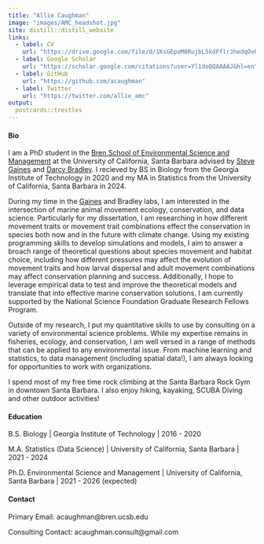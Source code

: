 ```yaml
---
title: "Allie Caughman"
image: "images/AMC_headshot.jpg"
site: distill::distill_website
links:  
  - label: CV
    url: "https://drive.google.com/file/d/1KsGEpoM0RujbL5kdFflrJhedqOvQily5/view?usp=drive_link"
  - label: Google Scholar
    url: "https://scholar.google.com/citations?user=Yl1doQQAAAAJ&hl=en"
  - label: GitHub
    url: "https://github.com/acaughman"
  - label: Twitter
    url: "https://twitter.com/allie_amc"
output:
  postcards::trestles
---
```


#### Bio

I am a PhD student in the [Bren School of Environmental Science and Management](https://bren.ucsb.edu/) at the University of California, Santa Barbara advised by [Steve Gaines](https://gaineslabucsb.com/people/steve-gaines/) and [Darcy Bradley](https://www.scienceforconservation.org/our-team/darcy-bradley). I recieved by BS in Biology from the Georgia Institute of Technology in 2020 and my MA in Statistics from the University of California, Santa Barbara in 2024.

During my time in the [Gaines](https://gaineslabucsb.com/) and Bradley labs, I am interested in the intersection of marine animal movement ecology, conservation, and data science. Particularly for my dissertation, I am researching in how different movement traits or movement trait combinations effect the conservation in species both now and in the future with climate change. Using my existing programming skills to develop simulations and models, I aim to answer a broach range of theoretical questions about species movement and habitat choice, including how different pressures may affect the evolution of movement traits and how larval dispersal and adult movement combinations may affect conservation planning and success. Additionally, I hope to leverage empirical data to test and improve the theoretical models and translate that into effective marine conservation solutions. I am currently supported by the National Science Foundation Graduate Research Fellows Program.

Outside of my research, I put my quantitative skills to use by consulting on a variety of environmental science problems. While my expertise remains in fisheries, ecology, and conservation, I am well versed in a range of methods that can be applied to any environmental issue. From machine learning and statistics, to data management (including spatial data!), I am always looking for opportunities to work with organizations.

I spend most of my free time rock climbing at the Santa Barbara Rock Gym in downtown Santa Barbara. I also enjoy hiking, kayaking, SCUBA Diving and other outdoor activities!


#### Education

B.S. Biology | Georgia Institute of Technology | 2016 - 2020

M.A. Statistics (Data Science) | University of California, Santa Barbara | 2021 - 2024

Ph.D. Environmental Science and Management | University of California, Santa Barbara | 2021 - 2026 (expected)


#### Contact

Primary Email: acaughman@bren.ucsb.edu

Consulting Contact: acaughman.consult@gmail.com

